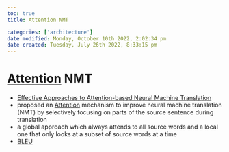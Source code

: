 ```yaml
---
toc: true
title: Attention NMT

categories: ['architecture']
date modified: Monday, October 10th 2022, 2:02:34 pm
date created: Tuesday, July 26th 2022, 8:33:15 pm
---
```


# [Attention](Attention.qmd) NMT
- [Effective Approaches to Attention-based Neural Machine Translation](https://arxiv.org/abs/1508.04025)
- [](https://aman.ai/papers/#neural-machine-translation-by-jointly-learning-to-align-and-translate) proposed an [Attention](Attention.qmd) mechanism to improve neural machine translation (NMT) by selectively focusing on parts of the source sentence during translation
- a global approach which always attends to all source words and a local one that only looks at a subset of source words at a time
- [BLEU](BLEU.qmd)



